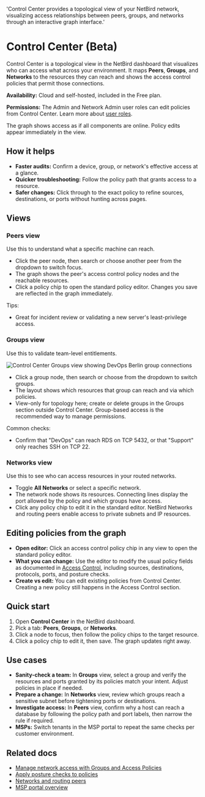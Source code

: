 
  'Control Center provides a topological view of your NetBird network, visualizing access relationships between peers, groups, and networks through an interactive graph interface.'

# Control Center (Beta)

Control Center is a topological view in the NetBird dashboard that visualizes who can access what across your environment. It maps **Peers**, **Groups**, and **Networks** to the resources they can reach and shows the access control policies that permit those connections.

**Availability:** Cloud and self-hosted, included in the Free plan.

**Permissions:** The Admin and Network Admin user roles can edit policies from Control Center. Learn more about [user roles](/how-to/add-users-to-your-network#manage-user-roles).

<Note>
    The graph shows access as if all components are online. Policy edits appear immediately in the view.
</Note>

## How it helps

- **Faster audits:** Confirm a device, group, or network's effective access at a glance.
- **Quicker troubleshooting:** Follow the policy path that grants access to a resource.
- **Safer changes:** Click through to the exact policy to refine sources, destinations, or ports without hunting across pages.

## Views

### Peers view

Use this to understand what a specific machine can reach.

- Click the peer node, then search or choose another peer from the dropdown to switch focus.
- The graph shows the peer's access control policy nodes and the reachable resources.
- Click a policy chip to open the standard policy editor. Changes you save are reflected in the graph immediately.

Tips:

- Great for incident review or validating a new server's least-privilege access.

### Groups view

Use this to validate team-level entitlements.

<p>
    <img src="/docs-static/img/how-to-guides/control-center-groups-view.png" alt="Control Center Groups view showing DevOps Berlin group connections" className="imagewrapper-big"/>
</p>

- Click a group node, then search or choose from the dropdown to switch groups.
- The layout shows which resources that group can reach and via which policies.
- View-only for topology here; create or delete groups in the Groups section outside Control Center. Group-based access is the recommended way to manage permissions.

Common checks:

- Confirm that "DevOps" can reach RDS on TCP 5432, or that "Support" only reaches SSH on TCP 22.

### Networks view

Use this to see who can access resources in your routed networks.

- Toggle **All Networks** or select a specific network.
- The network node shows its resources. Connecting lines display the port allowed by the policy and which groups have access.
- Click any policy chip to edit it in the standard editor. NetBird Networks and routing peers enable access to private subnets and IP resources.

## Editing policies from the graph

- **Open editor:** Click an access control policy chip in any view to open the standard policy editor.
- **What you can change:** Use the editor to modify the usual policy fields as documented in [Access Control](/how-to/manage-network-access), including sources, destinations, protocols, ports, and posture checks.
- **Create vs edit:** You can edit existing policies from Control Center. Creating a new policy still happens in the Access Control section.

## Quick start

1. Open **Control Center** in the NetBird dashboard.
2. Pick a tab: **Peers**, **Groups**, or **Networks**.
3. Click a node to focus, then follow the policy chips to the target resource.
4. Click a policy chip to edit it, then save. The graph updates right away.

## Use cases

- **Sanity-check a team:** In **Groups** view, select a group and verify the resources and ports granted by its policies match your intent. Adjust policies in place if needed.
- **Prepare a change:** In **Networks** view, review which groups reach a sensitive subnet before tightening ports or destinations.
- **Investigate access:** In **Peers** view, confirm why a host can reach a database by following the policy path and port labels, then narrow the rule if required.
- **MSPs:** Switch tenants in the MSP portal to repeat the same checks per customer environment.

## Related docs

- [Manage network access with Groups and Access Policies](/how-to/manage-network-access)
- [Apply posture checks to policies](/how-to/manage-posture-checks)  
- [Networks and routing peers](/how-to/networks)
- [MSP portal overview](/how-to/msp-portal)

